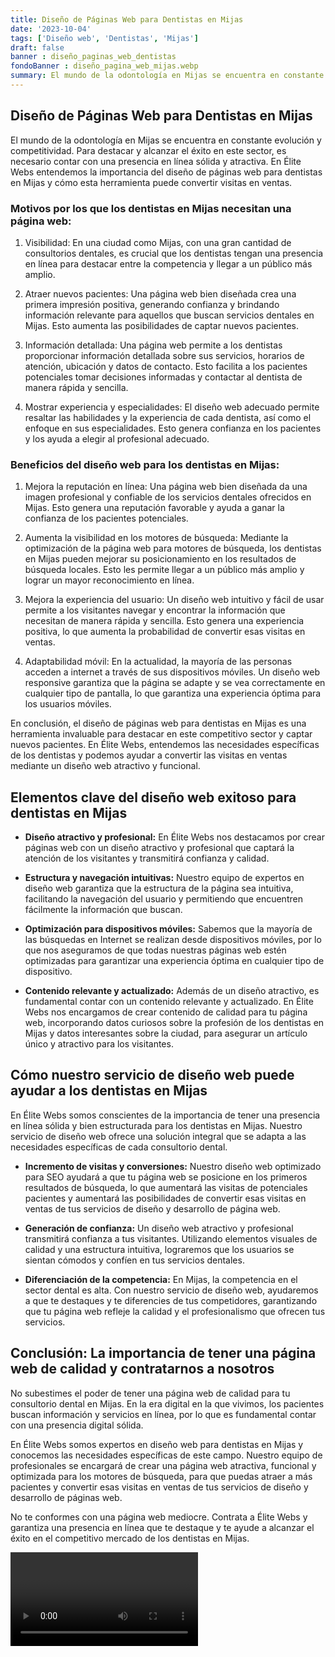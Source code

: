 ```yaml
---
title: Diseño de Páginas Web para Dentistas en Mijas
date: '2023-10-04'
tags: ['Diseño web', 'Dentistas', 'Mijas']
draft: false
banner : diseño_paginas_web_dentistas
fondoBanner : diseño_pagina_web_mijas.webp
summary: El mundo de la odontología en Mijas se encuentra en constante evolución y competitividad. Para destacar y alcanzar el éxito en este sector, es necesario contar con una presencia en línea sólida y atractiva. En Élite Webs entendemos la importancia del diseño de páginas web para dentistas en Mijas y cómo esta herramienta puede convertir visitas en ventas.
---
```


## Diseño de Páginas Web para Dentistas en Mijas

El mundo de la odontología en Mijas se encuentra en constante evolución y competitividad. Para destacar y alcanzar el éxito en este sector, es necesario contar con una presencia en línea sólida y atractiva. En Élite Webs entendemos la importancia del diseño de páginas web para dentistas en Mijas y cómo esta herramienta puede convertir visitas en ventas.

### Motivos por los que los dentistas en Mijas necesitan una página web:

1. Visibilidad: En una ciudad como Mijas, con una gran cantidad de consultorios dentales, es crucial que los dentistas tengan una presencia en línea para destacar entre la competencia y llegar a un público más amplio.

2. Atraer nuevos pacientes: Una página web bien diseñada crea una primera impresión positiva, generando confianza y brindando información relevante para aquellos que buscan servicios dentales en Mijas. Esto aumenta las posibilidades de captar nuevos pacientes.

3. Información detallada: Una página web permite a los dentistas proporcionar información detallada sobre sus servicios, horarios de atención, ubicación y datos de contacto. Esto facilita a los pacientes potenciales tomar decisiones informadas y contactar al dentista de manera rápida y sencilla.

4. Mostrar experiencia y especialidades: El diseño web adecuado permite resaltar las habilidades y la experiencia de cada dentista, así como el enfoque en sus especialidades. Esto genera confianza en los pacientes y los ayuda a elegir al profesional adecuado.

### Beneficios del diseño web para los dentistas en Mijas:

1. Mejora la reputación en línea: Una página web bien diseñada da una imagen profesional y confiable de los servicios dentales ofrecidos en Mijas. Esto genera una reputación favorable y ayuda a ganar la confianza de los pacientes potenciales.

2. Aumenta la visibilidad en los motores de búsqueda: Mediante la optimización de la página web para motores de búsqueda, los dentistas en Mijas pueden mejorar su posicionamiento en los resultados de búsqueda locales. Esto les permite llegar a un público más amplio y lograr un mayor reconocimiento en línea.

3. Mejora la experiencia del usuario: Un diseño web intuitivo y fácil de usar permite a los visitantes navegar y encontrar la información que necesitan de manera rápida y sencilla. Esto genera una experiencia positiva, lo que aumenta la probabilidad de convertir esas visitas en ventas.

4. Adaptabilidad móvil: En la actualidad, la mayoría de las personas acceden a internet a través de sus dispositivos móviles. Un diseño web responsive garantiza que la página se adapte y se vea correctamente en cualquier tipo de pantalla, lo que garantiza una experiencia óptima para los usuarios móviles.

En conclusión, el diseño de páginas web para dentistas en Mijas es una herramienta invaluable para destacar en este competitivo sector y captar nuevos pacientes. En Élite Webs, entendemos las necesidades específicas de los dentistas y podemos ayudar a convertir las visitas en ventas mediante un diseño web atractivo y funcional.

<GifSeo />

<Cta />

## Elementos clave del diseño web exitoso para dentistas en Mijas

- **Diseño atractivo y profesional:** En Élite Webs nos destacamos por crear páginas web con un diseño atractivo y profesional que captará la atención de los visitantes y transmitirá confianza y calidad.

- **Estructura y navegación intuitivas:** Nuestro equipo de expertos en diseño web garantiza que la estructura de la página sea intuitiva, facilitando la navegación del usuario y permitiendo que encuentren fácilmente la información que buscan.

- **Optimización para dispositivos móviles:** Sabemos que la mayoría de las búsquedas en Internet se realizan desde dispositivos móviles, por lo que nos aseguramos de que todas nuestras páginas web estén optimizadas para garantizar una experiencia óptima en cualquier tipo de dispositivo.

- **Contenido relevante y actualizado:** Además de un diseño atractivo, es fundamental contar con un contenido relevante y actualizado. En Élite Webs nos encargamos de crear contenido de calidad para tu página web, incorporando datos curiosos sobre la profesión de los dentistas en Mijas y datos interesantes sobre la ciudad, para asegurar un artículo único y atractivo para los visitantes.

## Cómo nuestro servicio de diseño web puede ayudar a los dentistas en Mijas

En Élite Webs somos conscientes de la importancia de tener una presencia en línea sólida y bien estructurada para los dentistas en Mijas. Nuestro servicio de diseño web ofrece una solución integral que se adapta a las necesidades específicas de cada consultorio dental.

- **Incremento de visitas y conversiones:** Nuestro diseño web optimizado para SEO ayudará a que tu página web se posicione en los primeros resultados de búsqueda, lo que aumentará las visitas de potenciales pacientes y aumentará las posibilidades de convertir esas visitas en ventas de tus servicios de diseño y desarrollo de página web.

- **Generación de confianza:** Un diseño web atractivo y profesional transmitirá confianza a tus visitantes. Utilizando elementos visuales de calidad y una estructura intuitiva, lograremos que los usuarios se sientan cómodos y confíen en tus servicios dentales.

- **Diferenciación de la competencia:** En Mijas, la competencia en el sector dental es alta. Con nuestro servicio de diseño web, ayudaremos a que te destaques y te diferencies de tus competidores, garantizando que tu página web refleje la calidad y el profesionalismo que ofrecen tus servicios.

## Conclusión: La importancia de tener una página web de calidad y contratarnos a nosotros

No subestimes el poder de tener una página web de calidad para tu consultorio dental en Mijas. En la era digital en la que vivimos, los pacientes buscan información y servicios en línea, por lo que es fundamental contar con una presencia digital sólida.

En Élite Webs somos expertos en diseño web para dentistas en Mijas y conocemos las necesidades específicas de este campo. Nuestro equipo de profesionales se encargará de crear una página web atractiva, funcional y optimizada para los motores de búsqueda, para que puedas atraer a más pacientes y convertir esas visitas en ventas de tus servicios de diseño y desarrollo de páginas web.

No te conformes con una página web mediocre. Contrata a Élite Webs y garantiza una presencia en línea que te destaque y te ayude a alcanzar el éxito en el competitivo mercado de los dentistas en Mijas.

<Video />

<CtaBot job='Dentistas' city='Mijas'/>

<Gmaps query='Mijas+españa+maps' />